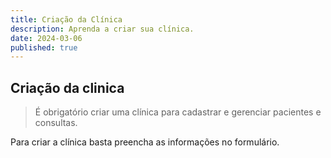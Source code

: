 ---
title: Criação da Clínica
description: Aprenda a criar sua clínica.
date: 2024-03-06
published: true
---

## Criação da clinica
> É obrigatório criar uma clínica para cadastrar e gerenciar pacientes e consultas.

Para criar a clínica basta preencha as informações no formulário.

<Image 
  src="/static/dialog-criacao-clinica.jpg" 
  alt="" 
  width={600} 
  height={400}
  quality={100}
  className="rounded-md" 
/>